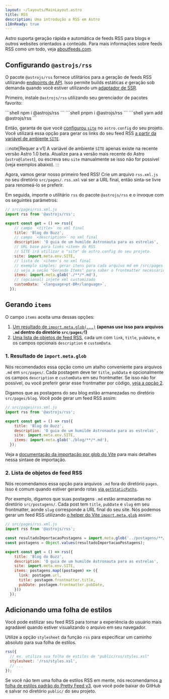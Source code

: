 ```yaml
---
layout: ~/layouts/MainLayout.astro
title: RSS
description: Uma introdução a RSS em Astro
i18nReady: true
---
```



Astro suporta geração rápida e automática de feeds RSS para blogs e outros websites orientados a conteúdo. Para mais informações sobre feeds RSS como um todo, veja [aboutfeeds.com](https://aboutfeeds.com/).

## Configurando `@astrojs/rss`

O pacote `@astrojs/rss` fornece utilitários para a geração de feeds RSS utilizando [endpoints de API](/pt-br/core-concepts/endpoints/#endpoints-de-arquivos-estáticos). Isso permite builds estáticas *e* geração sob demanda quando você estiver utilizando um [adaptador de SSR](/pt-br/guides/server-side-rendering/#habilitando-o-ssr-em-seu-projeto).

Primeiro, instale `@astrojs/rss` utilizando seu gerenciador de pacotes favorito:

<PackageManagerTabs>
  <Fragment slot="npm">
  ```shell
  npm i @astrojs/rss
  ```
  </Fragment>
  <Fragment slot="pnpm">
  ```shell
  pnpm i @astrojs/rss
  ```
  </Fragment>
  <Fragment slot="yarn">
  ```shell
  yarn add @astrojs/rss
  ```
  </Fragment>
</PackageManagerTabs>

Então, garanta de que você [configurou `site`](/pt-br/reference/configuration-reference/#site) no `astro.config` do seu projeto. Você utilizará essa opção para gerar os links do seu feed RSS [a partir da variável de ambiente `SITE`](/pt-br/guides/environment-variables/#variáveis-de-ambiente-padrões).

:::note[Requer a v1]
A variável de ambiente `SITE` apenas existe na recente versão Astro 1.0 beta. Atualize para a versão mais recente do Astro (`astro@latest`), ou escreva seu `site` manualmente se isso não for possível (veja exemplos abaixo).
:::

Agora, vamos gerar nosso primeiro feed RSS! Crie um arquivo `rss.xml.js` no seu diretório `src/pages/`. `rss.xml` vai ser a URL final, então sinta-se livre para renomeá-lo se preferir.

Em seguida, importe o utilitário `rss` do pacote `@astrojs/rss` e o invoque com os seguintes parâmetros:

```js
// src/pages/rss.xml.js
import rss from '@astrojs/rss';

export const get = () => rss({
    // campo `<title>` no xml final
    title: 'Blog do Buzz',
    // campo `<description>` no xml final
    description: 'O guia de um humilde Astronauta para as estrelas',
    // URL base para links <item> do RSS
    // SITE irá utilizar o "site" do astro.config do seu projeto.
    site: import.meta.env.SITE,
    // lista de `<item>`s no xml final
    // exemplo simples: gerar itens para cada arquivo md em /src/pages
    // veja a seção "Gerando Items" para saber o frontmatter necessário e casos de uso mais avançados
    items: import.meta.glob('./**/*.md'),
    // (opcional) injete xml customizado
    customData: `<language>pt-BR</language>`,
  });
```

## Gerando `items`

O campo `items` aceita uma dessas opções:
1. [Um resultado de `import.meta.glob(...)`](#1-resultado-de-importmetaglob) **(apenas use isso para arquivos `.md` dentro do diretório `src/pages/`!)**
2. [Uma lista de objetos de feed RSS](#2-lista-de-objetos-de-feed-rss), cada um com `link`, `title`, `pubDate`, e os campos opcionais `description` e `customData`.

### 1. Resultado de `import.meta.glob`

Nós recomendados essa opção como um atalho conveniente para arquivos `.md` em `src/pages/`. Cada postagem deve ter `title`, `pubData` e opcionalmente os campos `description` e `customData` em seu frontmatter. Se isso não for possível, ou você preferir gerar esse frontmatter por código, [veja a opção 2](#2-lista-de-objetos-de-feed-rss).

Digamos que as postagens do seu blog estão armanezadas no diretório `src/pages/blog`. Você pode gerar um feed RSS assim:

```js
// src/pages/rss.xml.js
import rss from '@astrojs/rss';

export const get = () => rss({
    title: 'Blog do Buzz',
    description: 'O guia de um humilde Astronauta para as estrelas',
    site: import.meta.env.SITE,
    items: import.meta.glob('./blog/**/*.md'),
  });
```

Veja a [documentação da importação por glob do Vite](https://vitejs.dev/guide/features.html#glob-import) para mais detalhes nessa sintaxe de importação.

### 2. Lista de objetos de feed RSS

Nós recomendamos essa opção para arquivos `.md` fora do diretório `pages`. Isso é comum quando estiver gerando rotas [via `getStaticPaths`](/pt-br/reference/api-reference/#getstaticpaths).

Por exemplo, digamos que suas postagens `.md` estão armazenadas no diretório `src/postagens/`. Cada post tem `title`, `pubDate` e `slug` em seu frontmatter, aonde `slug` corresponde a URL final do seu site. Nós podemos gerar um feed RSS utilizando [o helper do Vite `import.meta.glob`](https://vitejs.dev/guide/features.html#glob-import) assim:

```js
// src/pages/rss.xml.js
import rss from '@astrojs/rss';

const resultadoImportacaoPostagens = import.meta.glob('../postagens/**/*.md', { eager: true });
const postagens = Object.values(resultadoImportacaoPostagens);

export const get = () => rss({
    title: 'Blog do Buzz',
    description: 'O guia de um humilde Astronauta para as estrelas',
    site: import.meta.env.SITE,
    items: postagens.map((postagem) => ({
      link: postagem.url,
      title: postagem.frontmatter.title,
      pubDate: postagem.frontmatter.pubDate,
    }))
  });
```

## Adicionando uma folha de estilos

Você pode estilizar seu feed RSS para tornar a experiência do usuário mais agradável quando estiver visualizando o arquivo em seu navegador.

Utilize a opção `stylesheet` da função `rss` para especificar um caminho absoluto para sua folha de estilos.

```js
rss({
  // ex. utiliza sua folha de estilos de "public/rss/styles.xsl"
  stylesheet: '/rss/styles.xsl',
  // ...
});
```

Se você não tem uma folha de estilos RSS em mente, nós recomendamos [a folha de estilos padrão do Pretty Feed v3](https://github.com/genmon/aboutfeeds/blob/main/tools/pretty-feed-v3.xsl), que você pode baixar do GitHub e salvar no diretório `public/` do seu projeto.
